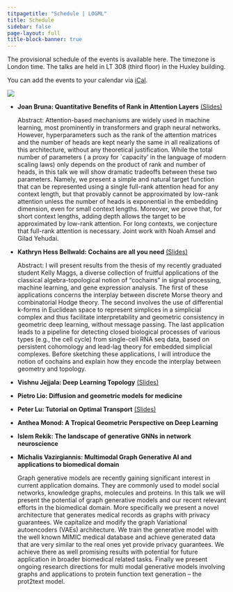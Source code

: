 ```yaml
---
titpagetitle: "Schedule | LOGML"
title: Schedule
sidebar: false
page-layout: full
title-block-banner: true 
---
```


The provisional schedule of the events is available here. The timezone is London time. The talks are held in LT 308 (third floor) in the Huxley building.

You can add the events to your calendar via [iCal](https://calendar.google.com/calendar/ical/logml.committee%40gmail.com/public/basic.ics).


![](img/calendar.png)

*   **Joan Bruna: Quantitative Benefits of Rank in Attention Layers** [(Slides)](files/JBruna-slides.pdf)

    Abstract: Attention-based mechanisms are widely used in machine learning, most prominently in transformers and graph neural networks.
    However, hyperparameters such as the rank of the attention matrices and the number of heads are kept nearly the same in all realizations of this architecture, without any theoretical justification.
    While the total number of parameters ( a proxy for `capacity' in the language of modern scaling laws) only depends on the product of rank and number of heads, in this talk
we will show dramatic tradeoffs between these two parameters.
    Namely, we present a simple and natural target function that can be represented using a single full-rank attention head for any context length, but that provably cannot be approximated by low-rank attention unless the number of heads is exponential in the embedding dimension, even for small context lengths.
    Moreover, we prove that, for short context lengths, adding depth allows the target to be approximated by low-rank attention. For long contexts, we conjecture that full-rank attention is necessary.
    Joint work with Noah Amsel and Gilad Yehudai.

*   **Kathryn Hess Bellwald: Cochains are all you need** [(Slides)](files/KHessBellwald-slides.pdf)

    Abstract: I will present results from the thesis of my recently graduated student Kelly Maggs, a diverse collection of fruitful applications of the classical algebra-topological notion of “cochains” in signal processing, machine learning, and gene expression analysis. The first of these applications concerns the interplay between discrete Morse theory and combinatorial Hodge theory. The second involves the use of differential k-forms in Euclidean space to represent simplices in a simplicial complex and thus facilitate interpretability and geometric consistency in geometric deep learning, without message passing. The last application leads to a pipeline for detecting closed biological processes of various types (e.g., the cell cycle) from single-cell RNA seq data, based on persistent cohomology and lead-lag theory for embedded simplicial complexes. Before sketching these applications, I will introduce the notion of cochains and explain how they encode the interplay between geometry and topology.

*   **Vishnu Jejjala: Deep Learning Topology** [(Slides)](files/VJejjala-slides.pdf)

*   **Pietro Lio: Diffusion and geometric models for medicine**

*   **Peter Lu: Tutorial on Optimal Transport** [(Slides)](files/PLu-slides.pdf)

*   **Anthea Monod: A Tropical Geometric Perspective on Deep Learning**

*   **Islem Rekik: The landscape of generative GNNs in network neuroscience**

*   **Michalis Vazirgiannis: Multimodal Graph Generative AI and applications to biomedical domain**

    Graph generative models are recently gaining significant interest in current application domains. They are commonly used to model social networks, knowledge graphs, molecules and proteins. In this talk we will present the potential of graph generative models and our recent relevant efforts in the biomedical domain. More specifically we present a novel architecture that generates medical records as graphs with privacy guarantees. We capitalize and modify the graph Variational autoencoders (VAEs) architecture. We train the generative model with the well known MIMIC medical database and achieve generated data that are very similar to the real ones yet provide privacy guarantees. We achieve there as well promising results with potential for future application in broader biomedical related tasks. Finally we present ongoing research directions for multi modal generative models involving graphs and applications to protein function text generation – the prot2text model.

